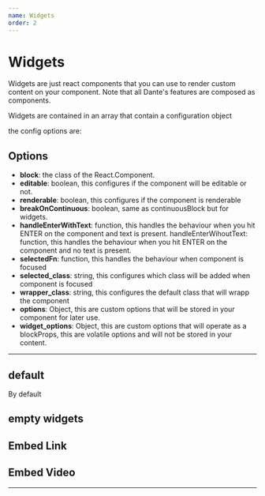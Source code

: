 ```yaml
---
name: Widgets
order: 2
---
```



# Widgets


Widgets are just react components that you can use to render custom content on your component. Note that all Dante's features are composed as components.

Widgets are contained in an array that contain a configuration object

the config options are:


## Options

+ **block**: the class of the React.Component.
+ **editable**: boolean, this configures if the component will be editable or not.
+ **renderable**: boolean, this configures if the component is renderable
+ **breakOnContinuous**: boolean, same as continuousBlock but for widgets.
+ **handleEnterWithText**: function, this handles the behaviour when you hit ENTER on the component and text is present.
handleEnterWihoutText: function, this handles the behaviour when you hit ENTER on the component and no text is present.
+ **selectedFn**: function, this handles the behaviour when component is focused
+ **selected_class**: string, this configures which class will be added when component is focused
+ **wrapper_class**: string, this configures the default class that will wrapp the component
+ **options**: Object, this are custom options that will be stored in your component for later use.
+ **widget_options**: Object, this are custom options that will operate as a blockProps, this are volatile options and will not be stored in your content. 


-------------------

## default

By default 

<Playground>
  <Dante content={null} />
</Playground>

## empty widgets 

<Playground>
  <Dante content={null} widgets={[]}/>
</Playground>

<Playground>
  <Dante content={null} widgets={[ImageBlockConfig()]}  
  />
</Playground>


## Embed Link

<Playground>
  <Dante content={null} widgets={[
                                  EmbedBlockConfig({ options: {
                                      placeholder: "put an external link",
                                      endpoint: "//open.iframe.ly/api/oembed?origin=https://github.com&url="
                                    } })
                                    , 
                                  PlaceholderBlockConfig()
                                  ]}  
  />
</Playground>

## Embed Video

<Playground>
  <Dante content={null} widgets={[
                                  VideoBlockConfig({ options: {
                                      placeholder: "put an external video link",
                                      endpoint: "//open.iframe.ly/api/oembed?origin=https://github.com&url=",
                                      caption: 'optional caption'
                                    } 
                                  }), 
                                  PlaceholderBlockConfig()
                                  ]}  
  />
</Playground>


-----------

<Playground>
  <Dante content={null} widgets={[ImageBlockConfig(),
                                  EmbedBlockConfig(),
                                  VideoBlockConfig(),
                                  PlaceholderBlockConfig()]}  
  />
</Playground>
